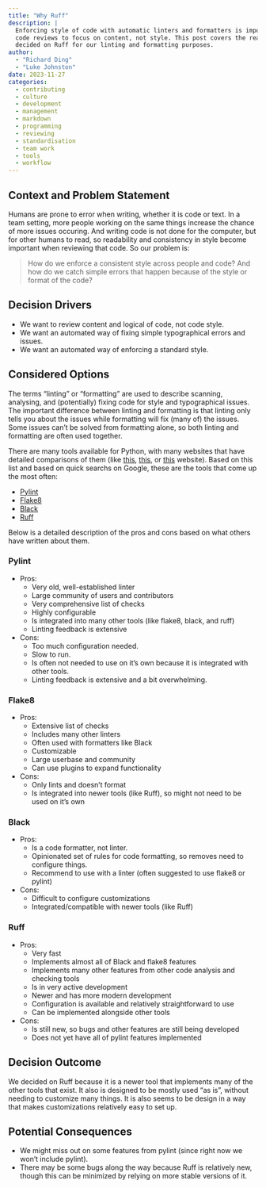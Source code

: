 ```yaml
---
title: "Why Ruff"
description: |
  Enforcing style of code with automatic linters and formatters is important for
  code reviews to focus on content, not style. This post covers the reasons why we
  decided on Ruff for our linting and formatting purposes.
author: 
  - "Richard Ding"
  - "Luke Johnston"
date: 2023-11-27
categories:
  - contributing
  - culture
  - development
  - management
  - markdown
  - programming
  - reviewing
  - standardisation
  - team work
  - tools
  - workflow
---
```


## Context and Problem Statement

Humans are prone to error when writing, whether it is code or text. In a team setting, more people working on the same things increase the chance of more issues occuring. And writing code is not done for the computer, but for other humans to read, so readability and consistency in style become important when reviewing that code. So our problem is:

> How do we enforce a consistent style across people and code? And how do we catch simple errors that happen because of the style or format of the code?

## Decision Drivers

- We want to review content and logical of code, not code style.
- We want an automated way of fixing simple typographical errors and issues.
- We want an automated way of enforcing a standard style.

## Considered Options

The terms "linting" or "formatting" are used to describe scanning, analysing, and (potentially) fixing code for style and typographical issues. The important difference between linting and formatting is that linting only tells you about the issues while formatting will fix (many of) the issues. Some issues can't be solved from formatting alone, so both linting and formatting are often used together.

There are many tools available for Python, with many websites that have detailed comparisons of them (like [this](https://realpython.com/python-code-quality/), [this](https://geekflare.com/python-linter-platforms/), or [this](https://github.com/caramelomartins/awesome-linters#python) website). Based on this list and based on quick searchs on Google, these are the tools that come up the most often:

- [Pylint](https://github.com/pylint-dev/pylint)
- [Flake8](https://github.com/PyCQA/flake8)
- [Black](https://github.com/psf/black)
- [Ruff](https://github.com/astral-sh/ruff)

Below is a detailed description of the pros and cons based on what others have written about them.

### Pylint

- Pros:
  - Very old, well-established linter
  - Large community of users and contributors
  - Very comprehensive list of checks
  - Highly configurable
  - Is integrated into many other tools (like flake8, black, and ruff)
  - Linting feedback is extensive
- Cons:
  - Too much configuration needed.
  - Slow to run.
  - Is often not needed to use on it's own because it is integrated with other tools.
  - Linting feedback is extensive and a bit overwhelming.

### Flake8

- Pros:
  - Extensive list of checks
  - Includes many other linters
  - Often used with formatters like Black
  - Customizable
  - Large userbase and community
  - Can use plugins to expand functionality
- Cons:
  - Only lints and doesn't format
  - Is integrated into newer tools (like Ruff), so might not need to be used on it's own

### Black

- Pros:
  - Is a code formatter, not linter.
  - Opinionated set of rules for code formatting, so removes need to configure things.
  - Recommend to use with a linter (often suggested to use flake8 or pylint)
- Cons:
  - Difficult to configure customizations
  - Integrated/compatible with newer tools (like Ruff)

### Ruff

- Pros:
  - Very fast
  - Implements almost all of Black and flake8 features
  - Implements many other features from other code analysis and checking tools
  - Is in very active development
  - Newer and has more modern development
  - Configuration is available and relatively straightforward to use
  - Can be implemented alongside other tools
- Cons:
  - Is still new, so bugs and other features are still being developed
  - Does not yet have all of pylint features implemented

## Decision Outcome

We decided on Ruff because it is a newer tool that implements many of the other tools that exist. It also is designed to be mostly used "as is", without needing to customize many things. It is also seems to be design in a way that makes customizations relatively easy to set up.

## Potential Consequences

- We might miss out on some features from pylint (since right now we won't include pylint).
- There may be some bugs along the way because Ruff is relatively new, though this can be minimized by relying on more stable versions of it.
